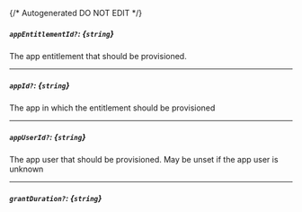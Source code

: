 {/* Autogenerated DO NOT EDIT  */}
##### `appEntitlementId?`: *{`string`}*
The app entitlement that should be provisioned.

---
##### `appId?`: *{`string`}*
The app in which the entitlement should be provisioned

---
##### `appUserId?`: *{`string`}*
The app user that should be provisioned. May be unset if the app user is unknown

---
##### `grantDuration?`: *{`string`}*

